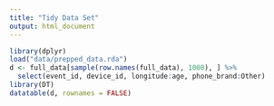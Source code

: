 ```yaml
---
title: "Tidy Data Set"
output: html_document
---
```




```r
library(dplyr)
load("data/prepped_data.rda")
d <- full_data[sample(row.names(full_data), 1000), ] %>%
  select(event_id, device_id, longitude:age, phone_brand:Other)
library(DT)
datatable(d, rownames = FALSE)
```


